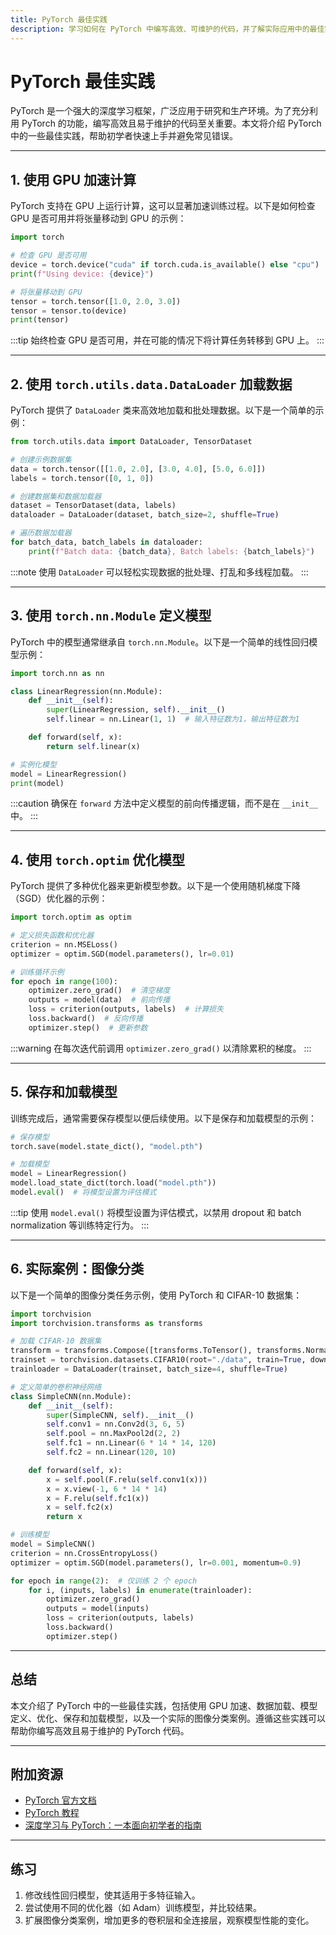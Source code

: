 ```yaml
---
title: PyTorch 最佳实践
description: 学习如何在 PyTorch 中编写高效、可维护的代码，并了解实际应用中的最佳实践。
---
```


# PyTorch 最佳实践

PyTorch 是一个强大的深度学习框架，广泛应用于研究和生产环境。为了充分利用 PyTorch 的功能，编写高效且易于维护的代码至关重要。本文将介绍 PyTorch 中的一些最佳实践，帮助初学者快速上手并避免常见错误。

---

## 1. 使用 GPU 加速计算

PyTorch 支持在 GPU 上运行计算，这可以显著加速训练过程。以下是如何检查 GPU 是否可用并将张量移动到 GPU 的示例：

```python
import torch

# 检查 GPU 是否可用
device = torch.device("cuda" if torch.cuda.is_available() else "cpu")
print(f"Using device: {device}")

# 将张量移动到 GPU
tensor = torch.tensor([1.0, 2.0, 3.0])
tensor = tensor.to(device)
print(tensor)
```

:::tip
始终检查 GPU 是否可用，并在可能的情况下将计算任务转移到 GPU 上。
:::

---

## 2. 使用 `torch.utils.data.DataLoader` 加载数据

PyTorch 提供了 `DataLoader` 类来高效地加载和批处理数据。以下是一个简单的示例：

```python
from torch.utils.data import DataLoader, TensorDataset

# 创建示例数据集
data = torch.tensor([[1.0, 2.0], [3.0, 4.0], [5.0, 6.0]])
labels = torch.tensor([0, 1, 0])

# 创建数据集和数据加载器
dataset = TensorDataset(data, labels)
dataloader = DataLoader(dataset, batch_size=2, shuffle=True)

# 遍历数据加载器
for batch_data, batch_labels in dataloader:
    print(f"Batch data: {batch_data}, Batch labels: {batch_labels}")
```

:::note
使用 `DataLoader` 可以轻松实现数据的批处理、打乱和多线程加载。
:::

---

## 3. 使用 `torch.nn.Module` 定义模型

PyTorch 中的模型通常继承自 `torch.nn.Module`。以下是一个简单的线性回归模型示例：

```python
import torch.nn as nn

class LinearRegression(nn.Module):
    def __init__(self):
        super(LinearRegression, self).__init__()
        self.linear = nn.Linear(1, 1)  # 输入特征数为1，输出特征数为1

    def forward(self, x):
        return self.linear(x)

# 实例化模型
model = LinearRegression()
print(model)
```

:::caution
确保在 `forward` 方法中定义模型的前向传播逻辑，而不是在 `__init__` 中。
:::

---

## 4. 使用 `torch.optim` 优化模型

PyTorch 提供了多种优化器来更新模型参数。以下是一个使用随机梯度下降（SGD）优化器的示例：

```python
import torch.optim as optim

# 定义损失函数和优化器
criterion = nn.MSELoss()
optimizer = optim.SGD(model.parameters(), lr=0.01)

# 训练循环示例
for epoch in range(100):
    optimizer.zero_grad()  # 清空梯度
    outputs = model(data)  # 前向传播
    loss = criterion(outputs, labels)  # 计算损失
    loss.backward()  # 反向传播
    optimizer.step()  # 更新参数
```

:::warning
在每次迭代前调用 `optimizer.zero_grad()` 以清除累积的梯度。
:::

---

## 5. 保存和加载模型

训练完成后，通常需要保存模型以便后续使用。以下是保存和加载模型的示例：

```python
# 保存模型
torch.save(model.state_dict(), "model.pth")

# 加载模型
model = LinearRegression()
model.load_state_dict(torch.load("model.pth"))
model.eval()  # 将模型设置为评估模式
```

:::tip
使用 `model.eval()` 将模型设置为评估模式，以禁用 dropout 和 batch normalization 等训练特定行为。
:::

---

## 6. 实际案例：图像分类

以下是一个简单的图像分类任务示例，使用 PyTorch 和 CIFAR-10 数据集：

```python
import torchvision
import torchvision.transforms as transforms

# 加载 CIFAR-10 数据集
transform = transforms.Compose([transforms.ToTensor(), transforms.Normalize((0.5, 0.5, 0.5), (0.5, 0.5, 0.5))])
trainset = torchvision.datasets.CIFAR10(root="./data", train=True, download=True, transform=transform)
trainloader = DataLoader(trainset, batch_size=4, shuffle=True)

# 定义简单的卷积神经网络
class SimpleCNN(nn.Module):
    def __init__(self):
        super(SimpleCNN, self).__init__()
        self.conv1 = nn.Conv2d(3, 6, 5)
        self.pool = nn.MaxPool2d(2, 2)
        self.fc1 = nn.Linear(6 * 14 * 14, 120)
        self.fc2 = nn.Linear(120, 10)

    def forward(self, x):
        x = self.pool(F.relu(self.conv1(x)))
        x = x.view(-1, 6 * 14 * 14)
        x = F.relu(self.fc1(x))
        x = self.fc2(x)
        return x

# 训练模型
model = SimpleCNN()
criterion = nn.CrossEntropyLoss()
optimizer = optim.SGD(model.parameters(), lr=0.001, momentum=0.9)

for epoch in range(2):  # 仅训练 2 个 epoch
    for i, (inputs, labels) in enumerate(trainloader):
        optimizer.zero_grad()
        outputs = model(inputs)
        loss = criterion(outputs, labels)
        loss.backward()
        optimizer.step()
```

---

## 总结

本文介绍了 PyTorch 中的一些最佳实践，包括使用 GPU 加速、数据加载、模型定义、优化、保存和加载模型，以及一个实际的图像分类案例。遵循这些实践可以帮助你编写高效且易于维护的 PyTorch 代码。

---

## 附加资源

- [PyTorch 官方文档](https://pytorch.org/docs/stable/index.html)
- [PyTorch 教程](https://pytorch.org/tutorials/)
- [深度学习与 PyTorch：一本面向初学者的指南](https://www.manning.com/books/deep-learning-with-pytorch)

---

## 练习

1. 修改线性回归模型，使其适用于多特征输入。
2. 尝试使用不同的优化器（如 Adam）训练模型，并比较结果。
3. 扩展图像分类案例，增加更多的卷积层和全连接层，观察模型性能的变化。